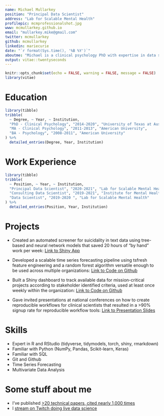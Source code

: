```yaml
---
name: Michael Mullarkey
position: "Principal Data Scientist"
address: "Lab for Scalable Mental Health"
profilepic: mcmprofessionalshot.jpg
www: mcmullarkey.github.io
email: "mullarkey.mike@gmail.com"
twitter: mcmullarkey
github: mcmullarkey
linkedin: mariecurie
date: "`r format(Sys.time(), '%B %Y')`"
aboutme: "Michael is a clinical psychology PhD with expertise in data science and scaling mental health supports."
output: vitae::twentyseconds
---
```


```r
knitr::opts_chunk$set(echo = FALSE, warning = FALSE, message = FALSE)
library(vitae)
```

# Education

```r
library(tibble)
tribble(
  ~ Degree, ~ Year, ~ Institution,
  "PhD - Clinical Psychology", "2014-2020", "University of Texas at Austin",
  "MA - Clinical Psychology", "2011-2013", "American University",
  "BA - Psychology", "2008-2011", "American University"
) %>% 
  detailed_entries(Degree, Year, Institution)
```

# Work Experience

```r
library(tibble)
tribble(
  ~ Position, ~ Year, ~ Institution,
  "Principal Data Scientist", "2020-2021", "Lab for Scalable Mental Health",
  "Consulting Data Scientist", "2019-2021", "Institute for Mental Health Research",
  "Data Scientist", "2019-2020 ", "Lab for Scalable Mental Health"
) %>% 
  detailed_entries(Position, Year, Institution)
```
# Projects

 * Created an automated screener for suicidality in text data using tree-based and neural network models that saved 20 hours of "by hand" work per week: [Link to Shiny App](https://twitter.com/mcmullarkey) 
 
 * Developed a scalable time series forecasting pipeline using tsfresh feature engineering and a random forest algorithm versatile enough to be used across multiple organizations: [Link to Code on Github](https://github.com/mcmullarkey)
 
 * Built a Shiny dashboard to track available data for mission-critical projects according to stakeholder identified criteria, used at least once weekly within the organization: [Link to Code on Github](https://github.com/mcmullarkey)
 
 * Gave invited presentations at national conferences on how to create reproducible workflows for clinical scientists that resulted in a >90% signup rate for reproducible workflow tools: [Link to Presentation Slides](https://osf.io/yjc3u/)

# Skills

 * Expert in R and RStudio (tidyverse, tidymodels, torch, shiny, rmarkdown)
 * Familiar with Python (NumPy, Pandas, Scikit-learn, Keras)
 * Familiar with SQL
 * Git and Github
 * Time Series Forecasting
 * Multivariate Data Analysis

# Some stuff about me

 * I've published [>20 technical papers, cited nearly 1,000 times](https://scholar.google.com/citations?user=ncGnGSEAAAAJ&hl=en)
 * I [stream on Twitch doing live data science](https://www.twitch.tv/mcmullarkey)

